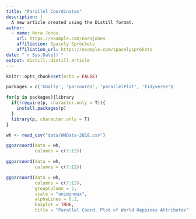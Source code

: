 ```yaml
---
title: "Parallel Coordinates"
description: |
  A new article created using the Distill format.
author:
  - name: Nora Jones 
    url: https://example.com/norajones
    affiliation: Spacely Sprockets
    affiliation_url: https://example.com/spacelysprokets
date: "`r Sys.Date()`"
output: distill::distill_article
---
```


```r
knitr::opts_chunk$set(echo = FALSE)
```

```r
packages = c('GGally', 'parcoords', 'parallelPlot', 'tidyverse')

for(p in packages){library
  if(!require(p, character.only = T)){
    install.packages(p)
  }
  library(p, character.only = T)
}
```

```r
wh <- read_csv("data/WHData-2018.csv")
```

```r
ggparcoord(data = wh, 
           columns = c(7:12))
```

```r
ggparcoord(data = wh, 
           columns = c(7:12))
```

```r
ggparcoord(data = wh, 
           columns = c(7:12), 
           groupColumn = 2,
           scale = "uniminmax",
           alphaLines = 0.2,
           boxplot = TRUE, 
           title = "Parallel Coord. Plot of World Happines Attributes")
```







